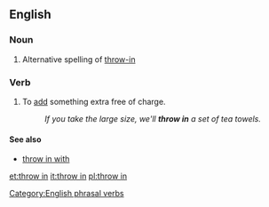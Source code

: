 ==English==
===Noun===
{{en-noun|-}}
# Alternative spelling of [[throw-in]]

===Verb===
{{infl|en|verb|head=to [[throw]] [[in]]}}

# {{idiom}} To [[add]] something extra free of charge.
#: ''If you take the large size, we'll '''throw in''' a set of tea towels.''

====See also====
* [[throw in with]]

[[Category:English phrasal verbs]]
[[et:throw in]]
[[it:throw in]]
[[pl:throw in]]